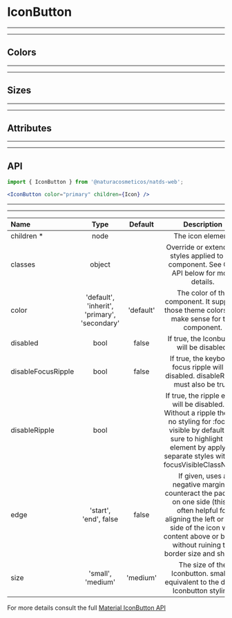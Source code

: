 
# IconButton

---
---

## Colors

<Provider theme={themes.natura.light}>
  <ComponentWithLabel componentList={colors} />
</Provider>

---
---

## Sizes

<Provider theme={themes.natura.light}>
  <ComponentWithLabel componentList={sizes} />
</Provider>

---
---

## Attributes

<Provider theme={themes.natura.light}>
  <ComponentWithLabel componentList={attributes} />
</Provider>

---
---

## API

```jsx highlight-line="2"
import { IconButton } from '@naturacosmeticos/natds-web';

<IconButton color="primary" children={Icon} />
```

---
---

| Name                      | Type                                            | Default                       | Description
| :--                       | :-:                                             | :-:                           | :-:                       |
| children *                | node                                            |                               | The icon element.
| classes                   | object                                          |                               | Override or extend the styles applied to the component. See CSS API below for more details.
| color                     | 'default', 'inherit', 'primary', 'secondary'    | 'default'                     | The color of the component. It supports those theme colors that make sense for this component.
| disabled                  | bool                                            | false                         | If true, the Iconbutton will be disabled.
| disableFocusRipple        | bool                                            | false                         | If true, the keyboard focus ripple will be disabled. disableRipple must also be true.
| disableRipple             | bool                                            |                               | If true, the ripple effect will be disabled. ⚠️ Without a ripple there is no styling for :focus-visible by default. Be sure to highlight the element by applying separate styles with the focusVisibleClassName.
| edge                      | 'start', 'end', false                           | false                         | If given, uses a negative margin to counteract the padding on one side (this is often helpful for aligning the left or right side of the icon with content above or below, without ruining the border size and shape).
| size                      | 'small', 'medium'                               | 'medium'                      | The size of the Iconbutton. small is equivalent to the dense Iconbutton styling.

For more details consult the full [Material IconButton API](https://material-ui.com/api/icon-button/)
